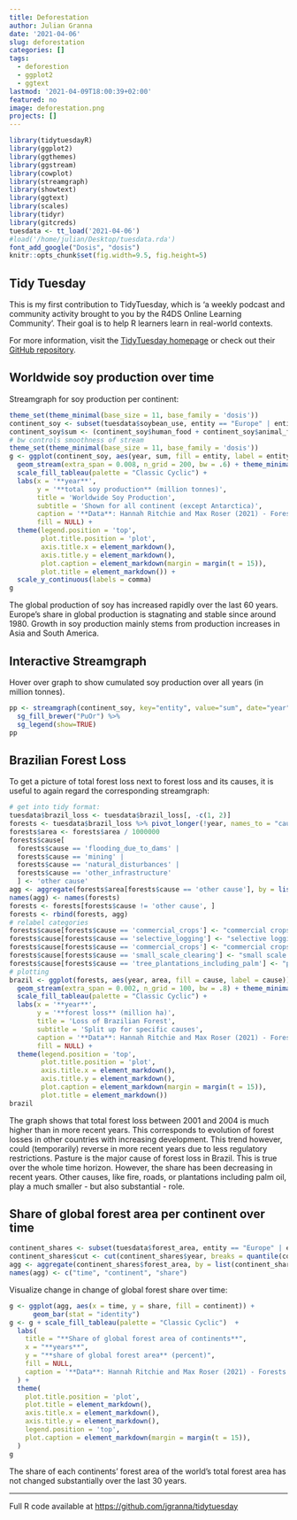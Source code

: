 ```yaml
---
title: Deforestation
author: Julian Granna
date: '2021-04-06'
slug: deforestation
categories: []
tags:
  - deforestion
  - ggplot2
  - ggtext
lastmod: '2021-04-09T18:00:39+02:00'
featured: no
image: deforestation.png
projects: []
---
```


```r
library(tidytuesdayR)
library(ggplot2)
library(ggthemes)
library(ggstream)
library(cowplot)
library(streamgraph)
library(showtext)
library(ggtext)
library(scales)
library(tidyr)
library(gitcreds)
tuesdata <- tt_load('2021-04-06')
#load('/home/julian/Desktop/tuesdata.rda')
font_add_google("Dosis", "dosis")
knitr::opts_chunk$set(fig.width=9.5, fig.height=5) 
```

## Tidy Tuesday

This is my first contribution to TidyTuesday, which is 'a weekly podcast and community activity brought to you by the R4DS Online Learning Community'. Their goal is to help R learners learn in real-world contexts. 

For more information, visit the [TidyTuesday homepage](https://www.tidytuesday.com/) or check out their [GitHub repository](https://github.com/rfordatascience/tidytuesday).

## Worldwide soy production over time

Streamgraph for soy production per continent:

```r
theme_set(theme_minimal(base_size = 11, base_family = 'dosis'))
continent_soy <- subset(tuesdata$soybean_use, entity == "Europe" | entity == "Asia" | entity == "Africa" | entity == "South America" | entity == "Oceania" | entity == "North America")
continent_soy$sum <- (continent_soy$human_food + continent_soy$animal_feed + continent_soy$processed) / 1000000
# bw controls smoothness of stream
theme_set(theme_minimal(base_size = 11, base_family = 'dosis'))
g <- ggplot(continent_soy, aes(year, sum, fill = entity, label = entity)) +
  geom_stream(extra_span = 0.008, n_grid = 200, bw = .6) + theme_minimal_vgrid(font_size = 14) +
  scale_fill_tableau(palette = "Classic Cyclic") +
  labs(x = '**year**', 
       y = '**total soy production** (million tonnes)', 
       title = 'Worldwide Soy Production', 
       subtitle = 'Shown for all continent (except Antarctica)', 
       caption = '**Data**: Hannah Ritchie and Max Roser (2021) - Forests and Deforestation. *OurWorldInData.org*',
       fill = NULL) +
  theme(legend.position = 'top', 
        plot.title.position = 'plot',
        axis.title.x = element_markdown(),
        axis.title.y = element_markdown(), 
        plot.caption = element_markdown(margin = margin(t = 15)),
        plot.title = element_markdown()) +
  scale_y_continuous(labels = comma)
g
```

The global production of soy has increased rapidly over the last 60 years. Europe's share in global production is stagnating and stable since around 1980. Growth in soy production mainly stems from production increases in Asia and South America.

## Interactive Streamgraph

Hover over graph to show cumulated soy production over all years (in million tonnes).
```r
pp <- streamgraph(continent_soy, key="entity", value="sum", date="year", height="300px", width="1000px") %>%
  sg_fill_brewer("PuOr") %>% 
  sg_legend(show=TRUE)
pp
```

## Brazilian Forest Loss

To get a picture of total forest loss next to forest loss and its causes, it is useful to again regard the corresponding streamgraph:

```r
# get into tidy format:
tuesdata$brazil_loss <- tuesdata$brazil_loss[, -c(1, 2)]
forests <- tuesdata$brazil_loss %>% pivot_longer(!year, names_to = "cause", values_to = "area")
forests$area <- forests$area / 1000000
forests$cause[
  forests$cause == 'flooding_due_to_dams' |
  forests$cause == 'mining' |
  forests$cause == 'natural_disturbances' |
  forests$cause == 'other_infrastructure'
  ] <- 'other cause'
agg <- aggregate(forests$area[forests$cause == 'other cause'], by = list(forests$year[forests$cause == 'other cause'], forests$cause[forests$cause == 'other cause']), FUN = mean)
names(agg) <- names(forests)
forests <- forests[forests$cause != 'other cause', ]
forests <- rbind(forests, agg)
# relabel categories
forests$cause[forests$cause == 'commercial_crops'] <- "commercial crops"
forests$cause[forests$cause == 'selective_logging'] <- "selective logging"
forests$cause[forests$cause == 'commercial_crops'] <- "commercial crops"
forests$cause[forests$cause == 'small_scale_clearing'] <- "small scale clearing"
forests$cause[forests$cause == 'tree_plantations_including_palm'] <- "plantations (incl. palm)"
# plotting
brazil <- ggplot(forests, aes(year, area, fill = cause, label = cause)) +
  geom_stream(extra_span = 0.002, n_grid = 100, bw = .8) + theme_minimal_vgrid(font_size = 14) +
  scale_fill_tableau(palette = "Classic Cyclic") +
  labs(x = '**year**', 
       y = '**forest loss** (million ha)', 
       title = 'Loss of Brazilian Forest', 
       subtitle = 'Split up for specific causes', 
       caption = '**Data**: Hannah Ritchie and Max Roser (2021) - Forests and Deforestation. *OurWorldInData.org*',
       fill = NULL) +
  theme(legend.position = 'top', 
        plot.title.position = 'plot',
        axis.title.x = element_markdown(),
        axis.title.y = element_markdown(), 
        plot.caption = element_markdown(margin = margin(t = 15)),
        plot.title = element_markdown()) 
brazil
```
The graph shows that total forest loss between 2001 and 2004 is much higher than in more recent years. This corresponds to evolution of forest losses in other countries with increasing development. This trend however, could (temporarily) reverse in more recent years due to less regulatory restrictions. 
Pasture is the major cause of forest loss in Brazil. This is true over the whole time horizon. However, the share has been decreasing in recent years. Other causes, like fire, roads, or plantations including palm oil, play a much smaller - but also substantial - role.

## Share of global forest area per continent over time

```r
continent_shares <- subset(tuesdata$forest_area, entity == "Europe" | entity == "Asia" | entity == "Africa" | entity == "South America" | entity == "Oceania" | entity == "North America")
continent_shares$cut <- cut(continent_shares$year, breaks = quantile(continent_shares$year, probs = c(0, 0.2, 0.4, 0.6, 0.8, 1)), include.lowest =  T)
agg <- aggregate(continent_shares$forest_area, by = list(continent_shares$cut, continent_shares$entity), FUN = mean)
names(agg) <- c("time", "continent", "share")
```

Visualize change in change of global forest share over time:

```r
g <- ggplot(agg, aes(x = time, y = share, fill = continent)) +
      geom_bar(stat = "identity")
g <- g + scale_fill_tableau(palette = "Classic Cyclic")  +
  labs(
    title = "**Share of global forest area of continents**",
    x = "**years**",
    y = "**share of global forest area** (percent)",
    fill = NULL,
    caption = '**Data**: Hannah Ritchie and Max Roser (2021) - Forests and Deforestation. *OurWorldInData.org*'
  ) +
  theme(
    plot.title.position = 'plot',
    plot.title = element_markdown(),
    axis.title.x = element_markdown(),
    axis.title.y = element_markdown(), 
    legend.position = 'top',
    plot.caption = element_markdown(margin = margin(t = 15)),
  ) 
g
```
The share of each continents' forest area of the world's total forest area has not changed substantially over the last 30 years.

-----------------------------

Full R code available at <https://github.com/jgranna/tidytuesday>
